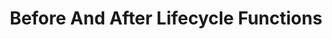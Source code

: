 ---
title: 'Before And After Lifecycle Functions'
description: 'Learn how to use before and after lifecycle functions in Amplication plugins to customize code generation.'
icon: 'code'
---